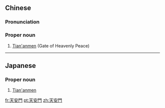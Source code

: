 {{also|天安门}}
==Chinese==
{{zh-forms|s=天安门}}

===Pronunciation===
{{zh-pron
|m=Tiān'ānmén
|c=tin1 on1 mun4
|cat=pn
}}

===Proper noun===
{{zh-proper noun}}

# [[Tian'anmen]] (Gate of Heavenly Peace)

----

==Japanese==
{{ja-kanjitab}}

===Proper noun===
{{ja-pos|proper|てんあんもん}}

# [[Tian'anmen]]

[[fr:天安門]]
[[pt:天安門]]
[[zh:天安門]]